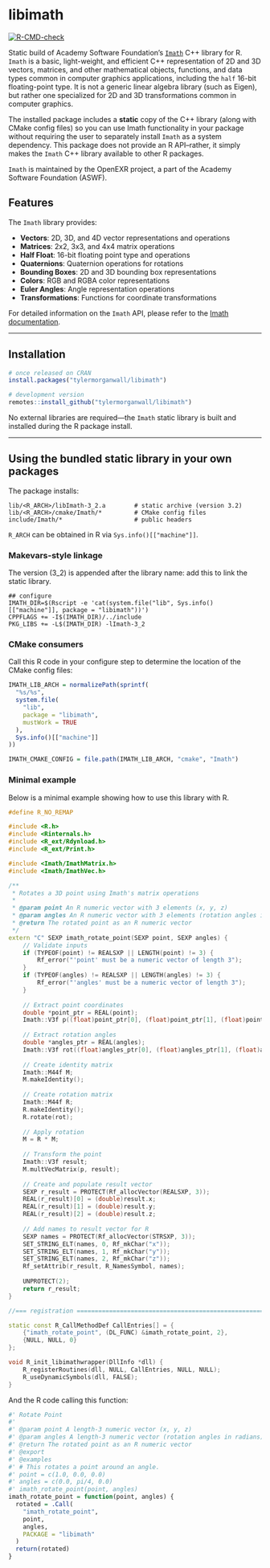 # libimath

<!-- badges: start -->
[![R-CMD-check](https://github.com/tylermorganwall/libimath/actions/workflows/R-CMD-check.yaml/badge.svg)](https://github.com/tylermorganwall/libimath/actions/workflows/R-CMD-check.yaml)
<!-- badges: end -->

Static build of Academy Software Foundation's [`Imath`](https://github.com/AcademySoftwareFoundation/Imath) C++ library for R. `Imath` is a basic, light-weight, and efficient C++ representation of 2D and 3D vectors, matrices, and other mathematical objects, functions, and data types common in computer graphics applications, including the `half` 16-bit floating-point type. It is not a generic linear algebra library (such as Eigen), but rather one specialized for 2D and 3D transformations common in computer graphics.

The installed package includes a **static** copy of the C++ library (along with CMake config files) so you can use Imath functionality in your package without requiring the user to separately install `Imath` as a system dependency. This package does not provide an R API--rather, it simply makes the `Imath` C++ library available to other R packages.

`Imath` is maintained by the OpenEXR project, a part of the Academy Software Foundation (ASWF).

## Features

The `Imath` library provides:

- **Vectors**: 2D, 3D, and 4D vector representations and operations
- **Matrices**: 2x2, 3x3, and 4x4 matrix operations
- **Half Float**: 16-bit floating point type and operations
- **Quaternions**: Quaternion operations for rotations
- **Bounding Boxes**: 2D and 3D bounding box representations
- **Colors**: RGB and RGBA color representations
- **Euler Angles**: Angle representation operations
- **Transformations**: Functions for coordinate transformations

For detailed information on the `Imath` API, please refer to the [Imath documentation](https://imath.readthedocs.io/).

---

## Installation

```r
# once released on CRAN
install.packages("tylermorganwall/libimath")

# development version
remotes::install_github("tylermorganwall/libimath")
```

No external libraries are required—the `Imath` static library is built and installed during the R package install.

---

## Using the bundled static library in your own packages

The package installs:

```
lib/<R_ARCH>/libImath-3_2.a        # static archive (version 3.2)
lib/<R_ARCH>/cmake/Imath/*         # CMake config files
include/Imath/*                    # public headers
```

`R_ARCH` can be obtained in R via `Sys.info()[["machine"]]`.

### Makevars-style linkage

The version (3_2) is appended after the library name: add this to link the static library.

```make
## configure
IMATH_DIR=$(Rscript -e 'cat(system.file("lib", Sys.info()[["machine"]], package = "libimath"))')
CPPFLAGS += -I$(IMATH_DIR)/../include
PKG_LIBS += -L$(IMATH_DIR) -lImath-3_2
```

### CMake consumers

Call this R code in your configure step to determine the location of the CMake config files:

```r
IMATH_LIB_ARCH = normalizePath(sprintf(
  "%s/%s",
  system.file(
    "lib",
    package = "libimath",
    mustWork = TRUE
  ),
  Sys.info()[["machine"]]
))

IMATH_CMAKE_CONFIG = file.path(IMATH_LIB_ARCH, "cmake", "Imath")
```

### Minimal example

Below is a minimal example showing how to use this library with R.

```c++
#define R_NO_REMAP

#include <R.h>
#include <Rinternals.h>
#include <R_ext/Rdynload.h>
#include <R_ext/Print.h> 

#include <Imath/ImathMatrix.h>
#include <Imath/ImathVec.h>

/**
 * Rotates a 3D point using Imath's matrix operations
 * 
 * @param point An R numeric vector with 3 elements (x, y, z)
 * @param angles An R numeric vector with 3 elements (rotation angles in radians)
 * @return The rotated point as an R numeric vector
 */
extern "C" SEXP imath_rotate_point(SEXP point, SEXP angles) {
    // Validate inputs
    if (TYPEOF(point) != REALSXP || LENGTH(point) != 3) {
        Rf_error("'point' must be a numeric vector of length 3");
    }
    if (TYPEOF(angles) != REALSXP || LENGTH(angles) != 3) {
        Rf_error("'angles' must be a numeric vector of length 3");
    }
    
    // Extract point coordinates
    double *point_ptr = REAL(point);
    Imath::V3f p((float)point_ptr[0], (float)point_ptr[1], (float)point_ptr[2]);
    
    // Extract rotation angles
    double *angles_ptr = REAL(angles);
    Imath::V3f rot((float)angles_ptr[0], (float)angles_ptr[1], (float)angles_ptr[2]);
    
    // Create identity matrix
    Imath::M44f M;
    M.makeIdentity();
    
    // Create rotation matrix
    Imath::M44f R;
    R.makeIdentity();
    R.rotate(rot);
    
    // Apply rotation
    M = R * M;
    
    // Transform the point
    Imath::V3f result;
    M.multVecMatrix(p, result);
    
    // Create and populate result vector
    SEXP r_result = PROTECT(Rf_allocVector(REALSXP, 3));
    REAL(r_result)[0] = (double)result.x;
    REAL(r_result)[1] = (double)result.y;
    REAL(r_result)[2] = (double)result.z;
    
    // Add names to result vector for R
    SEXP names = PROTECT(Rf_allocVector(STRSXP, 3));
    SET_STRING_ELT(names, 0, Rf_mkChar("x"));
    SET_STRING_ELT(names, 1, Rf_mkChar("y"));
    SET_STRING_ELT(names, 2, Rf_mkChar("z"));
    Rf_setAttrib(r_result, R_NamesSymbol, names);
    
    UNPROTECT(2);
    return r_result;
}

//=== registration ===========================================================

static const R_CallMethodDef CallEntries[] = {
    {"imath_rotate_point", (DL_FUNC) &imath_rotate_point, 2},
    {NULL, NULL, 0}
};

void R_init_libimathwrapper(DllInfo *dll) {
    R_registerRoutines(dll, NULL, CallEntries, NULL, NULL);
    R_useDynamicSymbols(dll, FALSE);
}

```

And the R code calling this function:

```r
#' Rotate Point
#'
#' @param point A length-3 numeric vector (x, y, z)
#' @param angles A length-3 numeric vector (rotation angles in radians)
#' @return The rotated point as an R numeric vector
#' @export
#' @examples
#' # This rotates a point around an angle.
#' point = c(1.0, 0.0, 0.0)
#' angles = c(0.0, pi/4, 0.0)
#' imath_rotate_point(point, angles)
imath_rotate_point = function(point, angles) {
  rotated = .Call(
    "imath_rotate_point",
    point,
    angles,
    PACKAGE = "libimath"
  )
  return(rotated)
}
```
